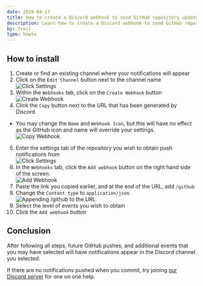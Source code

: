 ```yaml
---
date: 2019-04-17
title: How to create a Discord webhook to send GitHub repository updates to your Discord channel
description: Learn how to create a Discord webhook to send GitHub repository updates to keep up to date with what your development team is doing on GitHub.
by: 7coil
type: howto
---
```


## How to install
1. Create or find an existing channel where your notifications will appear
2. Click on the `Edit Channel` button next to the channel name  
   ![Click Settings](editchannel.png)
3. Within the `Webhooks` tab, click on the `Create Webhook` button  
   ![Create Webhook](createwebhook.png)
4. Click the `Copy` button next to the URL that has been generated by Discord
  - You may change the `Name` and `Webhook Icon`, but this will have no effect
    as the GitHub icon and name will override your settings.  
   ![Copy Webhook](copywebhook.png)
5. Enter the settings tab of the repository you wish to obtain push notifications from  
   ![Click Settings](clicksettings.png)
6. In the `Webhooks` tab, click the `Add webhook` button on the right hand side of the screen.  
   ![Add Webhook](addwebhook.png)
7. Paste the link you copied earlier, and at the end of the URL, add `/github`
8. Change the `Content type` to `application/json`  
   ![Appending `/github` to the URL](editpayload.gif)
9. Select the level of events you wish to obtain
10. Click the `Add webhook` button

## Conclusion
After following all steps, future GitHub pushes, and additional events that you may have selected
will have notifications appear in the Discord channel you selected.

If there are no notifications pushed when you commit,
try joining [our Discord server]({{site.data.strings.discord}}) for one on one help.
